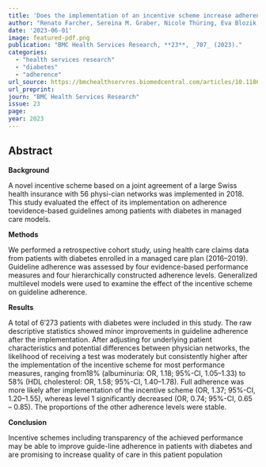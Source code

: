 ```yaml
---
title: 'Does the implementation of an incentive scheme increase adherence to diabetes guidelines? A retrospective cohort study of managed care enrollees'
author: "Renato Farcher, Sereina M. Graber, Nicole Thüring, Eva Blozik, Carola A. Huber"
date: '2023-06-01'
image: featured-pdf.png
publication: "BMC Health Services Research, **23**, _707_ (2023)."
categories:
  - "health services research"
  - "diabetes"
  - "adherence" 
url_source: https://bmchealthservres.biomedcentral.com/articles/10.1186/s12913-023-09694-z#:~:text=care%20in%20Switzerland.-,Conclusion,care%20among%20patients%20with%20diabetes
url_preprint: 
journ: "BMC Health Services Research"
issue: 23
page: 
year: 2023
---
```


## Abstract

**Background**

A novel incentive scheme based on a joint agreement of a large Swiss health insurance with 56 physi-cian networks was implemented in 2018. This study evaluated the effect of its implementation on adherence toevidence-based guidelines among patients with diabetes in managed care models.

**Methods**

We performed a retrospective cohort study, using health care claims data from patients with diabetes enrolled in a managed care plan (2016–2019). Guideline adherence was assessed by four evidence-based performance measures and four hierarchically constructed adherence levels. Generalized multilevel models were used to examine the effect of the incentive scheme on guideline adherence.

**Results**

A total of 6′273 patients with diabetes were included in this study. The raw descriptive statistics showed minor improvements in guideline adherence after the implementation. After adjusting for underlying patient characteristics and potential differences between physician networks, the likelihood of receiving a test was moderately but consistently higher after the implementation of the incentive scheme for most performance measures, ranging from18% (albuminuria: OR, 1.18; 95%-CI, 1.05–1.33) to 58% (HDL cholesterol: OR, 1.58; 95%-CI, 1.40–1.78). Full adherence was more likely after implementation of the incentive scheme (OR, 1.37; 95%-CI, 1.20–1.55), whereas level 1 significantly decreased (OR, 0.74; 95%-CI, 0.65 – 0.85). The proportions of the other adherence levels were stable.

**Conclusion**

Incentive schemes including transparency of the achieved performance may be able to improve guide-line adherence in patients with diabetes and are promising to increase quality of care in this patient population
